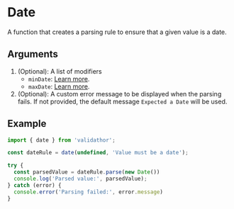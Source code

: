 # Date

A function that creates a parsing rule to ensure that a given value is a date.

## Arguments

1. (Optional): A list of modifiers
    - `minDate`: [Learn more](/modifiers/min-date).
    - `maxDate`: [Learn more](/modifiers/max-date).
2. (Optional): A custom error message to be displayed when the parsing fails. If not provided, the default message `Expected a Date` will be used.

## Example

```ts
import { date } from 'validathor';

const dateRule = date(undefined, 'Value must be a date');

try {
  const parsedValue = dateRule.parse(new Date())
  console.log('Parsed value:', parsedValue);
} catch (error) {
  console.error('Parsing failed:', error.message)
}
```